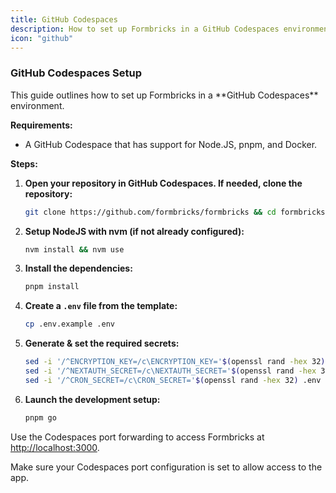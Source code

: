 ```yaml
---
title: GitHub Codespaces
description: How to set up Formbricks in a GitHub Codespaces environment
icon: "github"
---
```


### GitHub Codespaces Setup

<Info>
  This guide outlines how to set up Formbricks in a **GitHub Codespaces** environment.
</Info>

**Requirements:**

- A GitHub Codespace that has support for Node.JS, pnpm, and Docker.

**Steps:**

1. **Open your repository in GitHub Codespaces. If needed, clone the repository:**
    ```bash
    git clone https://github.com/formbricks/formbricks && cd formbricks
    ```

2. **Setup NodeJS with nvm (if not already configured):**
    ```bash
    nvm install && nvm use
    ```

3. **Install the dependencies:**
    ```bash
    pnpm install
    ```

4. **Create a `.env` file from the template:**
    ```bash
    cp .env.example .env
    ```

5. **Generate & set the required secrets:**
    ```bash
    sed -i '/^ENCRYPTION_KEY=/c\ENCRYPTION_KEY='$(openssl rand -hex 32) .env
    sed -i '/^NEXTAUTH_SECRET=/c\NEXTAUTH_SECRET='$(openssl rand -hex 32) .env
    sed -i '/^CRON_SECRET=/c\CRON_SECRET='$(openssl rand -hex 32) .env
    ```

6. **Launch the development setup:**
    ```bash
    pnpm go
    ```

Use the Codespaces port forwarding to access Formbricks at [http://localhost:3000](http://localhost:3000).

<Tip>
  Make sure your Codespaces port configuration is set to allow access to the app.
</Tip> 